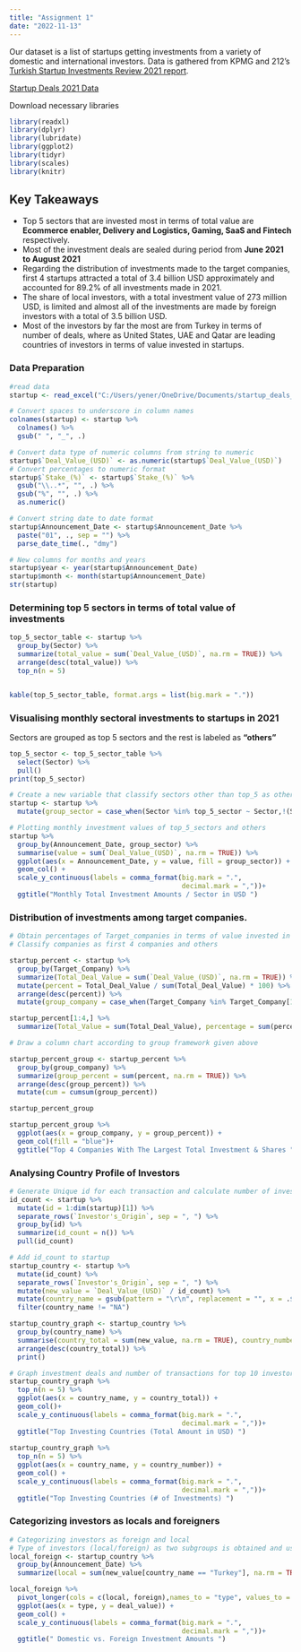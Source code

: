 ```yaml
---
title: "Assignment 1"
date: "2022-11-13"
---
```

Our dataset is a list of startups getting investments from a variety of domestic and international investors. Data is gathered from KPMG and 212’s [Turkish Startup Investments Review 2021 report](https://assets.kpmg/content/dam/kpmg/tr/pdf/2022/03/turkish-startup-investments-review-2021.pdf).

[Startup Deals 2021 Data](https://github.com/berkorbay/datasets/raw/master/startup_deals/startup_deals_2021.xlsx)



Download necessary libraries

```r

library(readxl)
library(dplyr)
library(lubridate)
library(ggplot2)
library(tidyr)
library(scales)
library(knitr)
```

## Key Takeaways

- Top 5 sectors that are invested most in terms of total value are **Ecommerce enabler, Delivery and Logistics, Gaming, SaaS and Fintech** respectively.
- Most of the investment deals are sealed during period from **June 2021 to August 2021**
- Regarding the distribution of investments made to the target companies, first 4 startups attracted a total of 3.4 billion USD approximately and accounted for 89.2% of all investments made in 2021.
- The share of local investors, with a total investment value of 273 million USD, is limited and almost all of the investments are made by foreign investors with a total of 3.5 billion USD. 
- Most of the investors by far the most are from Turkey in terms of number of deals, where as United States, UAE and Qatar are leading countries of investors in terms of value invested in startups.

### Data Preparation

```r

#read data
startup <- read_excel("C:/Users/yener/OneDrive/Documents/startup_deals_2021.xlsx")

# Convert spaces to underscore in column names
colnames(startup) <- startup %>% 
  colnames() %>% 
  gsub(" ", "_", .)

# Convert data type of numeric columns from string to numeric
startup$`Deal_Value_(USD)` <- as.numeric(startup$`Deal_Value_(USD)`)
# Convert percentages to numeric format
startup$`Stake_(%)` <- startup$`Stake_(%)` %>% 
  gsub("\\..*", "", .) %>% 
  gsub("%", "", .) %>% 
  as.numeric()

# Convert string date to date format
startup$Announcement_Date <- startup$Announcement_Date %>% 
  paste("01", ., sep = "") %>% 
  parse_date_time(., "dmy")

# New columns for months and years
startup$year <- year(startup$Announcement_Date)
startup$month <- month(startup$Announcement_Date)
str(startup)

```


### Determining top 5 sectors in terms of total value of investments

```r

top_5_sector_table <- startup %>% 
  group_by(Sector) %>% 
  summarize(total_value = sum(`Deal_Value_(USD)`, na.rm = TRUE)) %>% 
  arrange(desc(total_value)) %>% 
  top_n(n = 5)


kable(top_5_sector_table, format.args = list(big.mark = "."))

```

### Visualising monthly sectoral investments to startups in 2021

Sectors are grouped as top 5 sectors and the rest is labeled as **"others"**
```r

top_5_sector <- top_5_sector_table %>% 
  select(Sector) %>% 
  pull()
print(top_5_sector)

# Create a new variable that classify sectors other than top_5 as others
startup <- startup %>% 
  mutate(group_sector = case_when(Sector %in% top_5_sector ~ Sector,!(Sector %in% top_5_sector) ~ "Other"))

# Plotting monthly investment values of top_5_sectors and others
startup %>% 
  group_by(Announcement_Date, group_sector) %>% 
  summarise(value = sum(`Deal_Value_(USD)`, na.rm = TRUE)) %>% 
  ggplot(aes(x = Announcement_Date, y = value, fill = group_sector)) +
  geom_col() +
  scale_y_continuous(labels = comma_format(big.mark = ".",
                                           decimal.mark = ","))+
  ggtitle("Monthly Total Investment Amounts / Sector in USD ")
```

### Distribution of investments among target companies.
```r
# Obtain percentages of Target_companies in terms of value invested in 2021
# Classify companies as first 4 companies and others

startup_percent <- startup %>% 
  group_by(Target_Company) %>% 
  summarize(Total_Deal_Value = sum(`Deal_Value_(USD)`, na.rm = TRUE)) %>% 
  mutate(percent = Total_Deal_Value / sum(Total_Deal_Value) * 100) %>% 
  arrange(desc(percent)) %>% 
  mutate(group_company = case_when(Target_Company %in% Target_Company[1:4] ~ Target_Company, !(Target_Company %in% Target_Company[1:4])~"others"))

startup_percent[1:4,] %>% 
  summarize(Total_Value = sum(Total_Deal_Value), percentage = sum(percent))

# Draw a column chart according to group framework given above

startup_percent_group <- startup_percent %>% 
  group_by(group_company) %>% 
  summarize(group_percent = sum(percent, na.rm = TRUE)) %>% 
  arrange(desc(group_percent)) %>% 
  mutate(cum = cumsum(group_percent)) 

startup_percent_group

startup_percent_group %>% 
  ggplot(aes(x = group_company, y = group_percent)) +
  geom_col(fill = "blue")+
  ggtitle("Top 4 Companies With The Largest Total Investment & Shares ")
```
### Analysing Country Profile of Investors
```r
# Generate Unique id for each transaction and calculate number of investors as a new column "count"
id_count <- startup %>% 
  mutate(id = 1:dim(startup)[1]) %>% 
  separate_rows(`Investor's_Origin`, sep = ", ") %>% 
  group_by(id) %>% 
  summarize(id_count = n()) %>% 
  pull(id_count)

# Add id_count to startup
startup_country <- startup %>% 
  mutate(id_count) %>% 
  separate_rows(`Investor's_Origin`, sep = ", ") %>% 
  mutate(new_value = `Deal_Value_(USD)` / id_count) %>% 
  mutate(country_name = gsub(pattern = "\r\n", replacement = "", x = .$`Investor's_Origin`)) %>% 
  filter(country_name != "NA")

startup_country_graph <- startup_country %>%   
  group_by(country_name) %>% 
  summarise(country_total = sum(new_value, na.rm = TRUE), country_number = n()) %>%
  arrange(desc(country_total)) %>% 
  print()

# Graph investment deals and number of transactions for top 10 investor origin countries in 2021
startup_country_graph %>% 
  top_n(n = 5) %>% 
  ggplot(aes(x = country_name, y = country_total)) +
  geom_col()+
  scale_y_continuous(labels = comma_format(big.mark = ".",
                                           decimal.mark = ","))+
  ggtitle("Top Investing Countries (Total Amount in USD) ")
  
startup_country_graph %>% 
  top_n(n = 5) %>% 
  ggplot(aes(x = country_name, y = country_number)) +
  geom_col() +
  scale_y_continuous(labels = comma_format(big.mark = ".",
                                           decimal.mark = ","))+
  ggtitle("Top Investing Countries (# of Investments) ")
```

### Categorizing investors as locals and foreigners
```r
# Categorizing investors as foreign and local
# Type of investors (local/foreign) as two subgroups is obtained and used for monthly investment deals.
local_foreign <- startup_country %>% 
  group_by(Announcement_Date) %>% 
  summarize(local = sum(new_value[country_name == "Turkey"], na.rm = TRUE), foreign = sum(new_value[country_name != "Turkey"], na.rm = TRUE))

local_foreign %>% 
  pivot_longer(cols = c(local, foreign),names_to = "type", values_to = "deal_value") %>% 
  ggplot(aes(x = type, y = deal_value)) + 
  geom_col() +  
  scale_y_continuous(labels = comma_format(big.mark = ".",
                                           decimal.mark = ","))+
  ggtitle(" Domestic vs. Foreign Investment Amounts ")
```

